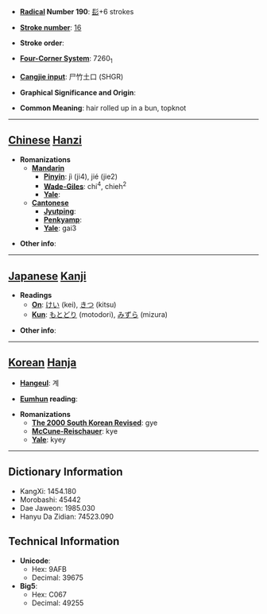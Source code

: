 * '''[[Wiktionary:Chinese radical index| Radical]] Number 190''': [[Wiktionary:Chinese radical index 髟|髟]]+6 strokes

* '''[[Wiktionary:Chinese total strokes index|Stroke number]]''': [[Wiktionary:Chinese total strokes index 16|16]]

* '''Stroke order''': 

* '''[[Wiktionary:Chinese four corner index|Four-Corner System]]''': 7260<sub>1</sub>

* '''[[Wiktionary:Chinese Cangjie index|Cangjie input]]''': 尸竹土口 (SHGR)

* '''Graphical Significance and Origin''': 

* '''Common Meaning''': hair rolled up in a bun, topknot

----

== [[Chinese]] [[Hanzi]] ==

* '''Romanizations'''
** '''[[Mandarin]]'''
*** '''[[Pinyin]]''': jì (ji4), jié (jie2)
*** '''[[Wade-Giles]]''': chi<sup>4</sup>, chieh<sup>2</sup>
*** '''[[Yale]]''': 
** '''[[Cantonese]]'''
*** '''[[Jyutping]]''':
*** '''[[Penkyamp]]''': 
*** '''[[Yale]]''': gai3

* '''Other info''': 

----

== [[Japanese]] [[Kanji]] ==

* '''Readings'''
** '''[[On]]''': [[けい]] (kei), [[きつ]] (kitsu)
** '''[[Kun]]''': [[もとどり]] (motodori), [[みずら]] (mizura)

* '''Other info''':  

----

== [[Korean]] [[Hanja]] ==

* '''[[Hangeul]]''': 계

* '''[[Eumhun]] reading''': 

* '''Romanizations'''
** '''[[The 2000 South Korean Revised Romanization|The 2000 South Korean Revised]]''': gye
** '''[[McCune-Reischauer]]''': kye
** '''[[Yale]]''': kyey

----

== Dictionary Information ==

* KangXi: 1454.180
* Morobashi: 45442
* Dae Jaweon: 1985.030
* Hanyu Da Zidian: 74523.090

== Technical Information ==

* '''Unicode''':
** Hex: 9AFB
** Decimal: 39675
* '''Big5''':
** Hex: C067
** Decimal: 49255